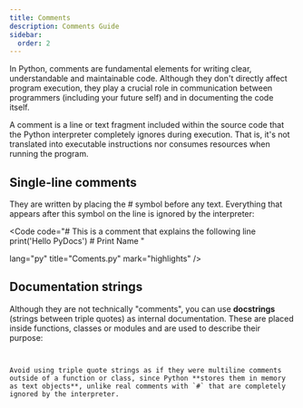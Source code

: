 ```yaml
---
title: Comments
description: Comments Guide
sidebar:
  order: 2
---
```



In Python, comments are fundamental elements for writing clear, understandable and maintainable code. Although they don't directly affect program execution, they play a crucial role in communication between programmers (including your future self) and in documenting the code itself.

A comment is a line or text fragment included within the source code that the Python interpreter completely ignores during execution. That is, it's not translated into executable instructions nor consumes resources when running the program.

## Single-line comments

They are written by placing the # symbol before any text. Everything that appears after this symbol on the line is ignored by the interpreter:

<Code 
code="# This is a comment that explains the following line
      print('Hello PyDocs')  # Print Name 
     "
      
lang="py" 
title="Coments.py" 
mark="highlights" />

## Documentation strings

Although they are not technically "comments", you can use **docstrings** (strings between triple quotes) as internal documentation. These are placed inside functions, classes or modules and are used to describe their purpose:

<Code 
code="
def greet():
    '''
    This function prints a greeting three times.
    '''
&nbsp;&nbsp;&nbsp;&nbsp;print('Hello PyDocs')
&nbsp;&nbsp;&nbsp;&nbsp;print('Hello PyDocs')
&nbsp;&nbsp;&nbsp;&nbsp;print('Hello PyDocs')
   "
lang="py" 
title="Docstring.py" 
mark="highlights"
frame='auto' />


<Aside type="caution">
Avoid using triple quote strings as if they were multiline comments outside of a function or class, since Python **stores them in memory as text objects**, unlike real comments with `#` that are completely ignored by the interpreter.
</Aside>
